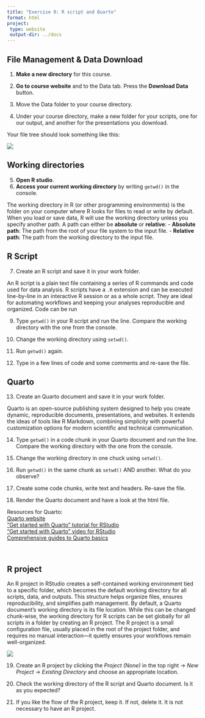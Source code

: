 ```yaml
---
title: "Exercise 0: R script and Quarto"
format: html
project:
 type: website
 output-dir: ../docs
---
```


## File Management & Data Download

1.  **Make a new directory** for this course.

2.  **Go to course website** and to the Data tab. Press the **Download Data** button.

3.  Move the Data folder to your course directory.

4.  Under your course directory, make a new folder for your scripts, one for our output, and another for the presentations you download.

Your file tree should look something like this:

![](../figures/file_tree.jpg){fig-align="center"}

## Working directories

5.  **Open R studio**.
6.  **Access your current working directory** by writing `getwd()` in the console.

The working directory in R (or other programming environments) is the folder on your computer where R looks for files to read or write by default. When you load or save data, R will use the working directory unless you specify another path. A path can either be **absolute** or **relative**: - **Absolute path**: The path from the root of your file system to the input file. - **Relative path**: The path from the working directory to the input file.

## R Script

7.  Create an R script and save it in your work folder.

An R script is a plain text file containing a series of R commands and code used for data analysis. R scripts have a `.R` extension and can be executed line-by-line in an interactive R session or as a whole script. They are ideal for automating workflows and keeping your analyses reproducible and organized. Code can be run

9.  Type `getwd()` in your R script and run the line. Compare the working directory with the one from the console.

10. Change the working directory using `setwd()`.

11. Run `getwd()` again.

12. Type in a few lines of code and some comments and re-save the file.

## Quarto

13. Create an Quarto document and save it in your work folder.

Quarto is an open-source publishing system designed to help you create dynamic, reproducible documents, presentations, and websites. It extends the ideas of tools like R Markdown, combining simplicity with powerful customization options for modern scientific and technical communication.

14. Type `getwd()` in a code chunk in your Quarto document and run the line. Compare the working directory with the one from the console.

15. Change the working directory in one chuck using `setwd()`.

16. Run `getwd()` in the same chunk as `setwd()` AND another. What do you observe?

17. Create some code chunks, write text and headers. Re-save the file.

18. Render the Quarto document and have a look at the html file.

Resources for Quarto:\
[Quarto website](https://quarto.org)\
["Get started with Quarto" tutorial for RStudio](https://quarto.org/docs/get-started/hello/rstudio.html)\
["Get started with Quarto" video for RStudio\
](https://www.youtube.com/watch?v=_f3latmOhew)[Comprehensive guides to Quarto basics](https://quarto.org/docs/guide/)

\

## R project

An R project in RStudio creates a self-contained working environment tied to a specific folder, which becomes the default working directory for all scripts, data, and outputs. This structure helps organize files, ensures reproducibility, and simplifies path management.
By default, a Quarto document’s working directory is its file location. While this can be changed chunk-wise, the working directory for R scripts can be set globally for all scripts in a folder by creating an R project. The R project is a small configuration file, usually placed in the root of the project folder, and requires no manual interaction—it quietly ensures your workflows remain well-organized.

![](../figures/file_tree_Rproject.jpg){fig-align="center"}

19. Create an R project by clicking the *Project (None)* in the top right → *New Project* → *Existing Directory* and choose an appropriate location. 

20. Check the working directory of the R script and Quarto document. Is it as you expected?

21. If you like the flow of the R project, keep it. If not, delete it. It is not necessary to have an R project.
